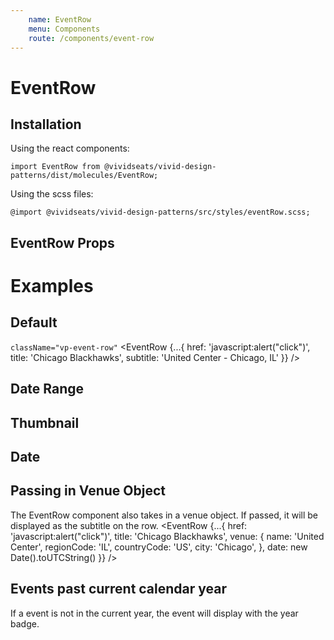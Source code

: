 ```yaml
---
    name: EventRow
    menu: Components
    route: /components/event-row
---
```




# EventRow
## Installation
Using the react components:

`import EventRow from @vividseats/vivid-design-patterns/dist/molecules/EventRow;`

Using the scss files:

`@import @vividseats/vivid-design-patterns/src/styles/eventRow.scss;`

## EventRow Props
<PropsTable of={EventRow}/>

# Examples

## Default
`className="vp-event-row"`
<Playground>
    <EventRow {...{
        href: 'javascript:alert("click")',
        title: 'Chicago Blackhawks',
        subtitle: 'United Center - Chicago, IL'
    }} />
</Playground>

## Date Range
<Playground>
    <EventRow {...{
        dateRange: 'Aug 21. 2018 - Sept 16, 2018',
        href: 'javascript:alert("click")',
        title: 'Chicago Blackhawks',
        subtitle: 'United Center - Chicago, IL'
    }} />
</Playground>

## Thumbnail
<Playground>
    <EventRow {...{
        href: 'javascript:alert("click")',
        title: 'Chicago Blackhawks',
        subtitle: 'United Center - Chicago, IL',
        thumbnail: {
            src: 'https://a.vsstatic.com/event/concerts/taylor-swift.jpg',
            alt: 'Taylor Swift Tickets'
        }
    }} />
</Playground>

## Date
<Playground>
    <EventRow {...{
        href: 'javascript:alert("click")',
        title: 'Chicago Blackhawks',
        subtitle: 'United Center - Chicago, IL',
        date: new Date().toUTCString()
    }} />
</Playground>

## Passing in Venue Object
The EventRow component also takes in a venue object. If passed, it will be displayed as the subtitle on the row.
<Playground>
    <EventRow {...{
    href: 'javascript:alert("click")',
    title: 'Chicago Blackhawks',
    venue: {
        name: 'United Center',
        regionCode: 'IL',
        countryCode: 'US',
        city: 'Chicago',
    },
    date: new Date().toUTCString()
    }} />
</Playground>


## Events past current calendar year

If a event is not in the current year, the event will display with the year badge.


<Playground>
    <EventRow {...{
        href: 'javascript:alert("click")',
        title: 'Chicago Blackhawks',
        subtitle: 'United Center - Chicago, IL',
        date: new Date().setFullYear(new Date().getFullYear() + 1)
    }} />
</Playground>